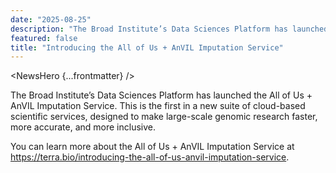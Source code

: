 ```yaml
---
date: "2025-08-25"
description: "The Broad Institute’s Data Sciences Platform has launched the All of Us + AnVIL Imputation Service."
featured: false
title: "Introducing the All of Us + AnVIL Imputation Service"
---
```


<NewsHero {...frontmatter} />

The Broad Institute’s Data Sciences Platform has launched the All of Us + AnVIL Imputation Service. This is the first in a new suite of cloud-based scientific services, designed to make large-scale genomic research faster, more accurate, and more inclusive.

You can learn more about the All of Us + AnVIL Imputation Service at https://terra.bio/introducing-the-all-of-us-anvil-imputation-service.




